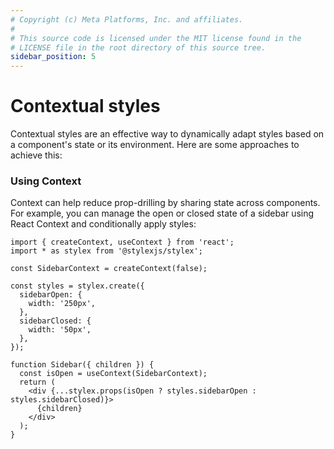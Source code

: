 ```yaml
---
# Copyright (c) Meta Platforms, Inc. and affiliates.
#
# This source code is licensed under the MIT license found in the
# LICENSE file in the root directory of this source tree.
sidebar_position: 5
---
```




# Contextual styles

Contextual styles are an effective way to dynamically adapt styles based on a component's state or its environment. Here are some approaches to achieve this:

### Using Context

Context can help reduce prop-drilling by sharing state across components. For example, you can manage the open or closed state of a sidebar using React Context and conditionally apply styles:

```tsx
import { createContext, useContext } from 'react';
import * as stylex from '@stylexjs/stylex';

const SidebarContext = createContext(false);

const styles = stylex.create({
  sidebarOpen: {
    width: '250px',
  },
  sidebarClosed: {
    width: '50px',
  },
});

function Sidebar({ children }) {
  const isOpen = useContext(SidebarContext);
  return (
    <div {...stylex.props(isOpen ? styles.sidebarOpen : styles.sidebarClosed)}>
      {children}
    </div>
  );
}
```

